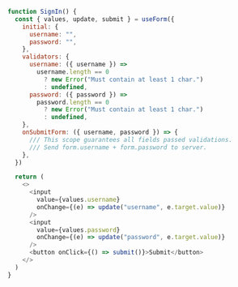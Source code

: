 ```js showLineNumbers
function SignIn() {
  const { values, update, submit } = useForm({
    initial: {
      username: "",
      password: "",
    },
    validators: {
      username: ({ username }) =>
        username.length == 0
          ? new Error("Must contain at least 1 char.")
          : undefined,
      password: ({ password }) =>
        password.length == 0
          ? new Error("Must contain at least 1 char.")
          : undefined,
    },
    onSubmitForm: ({ username, password }) => {
      /// This scope guarantees all fields passed validations.
      /// Send form.username + form.password to server.
    },
  })

  return (
    <>
      <input
        value={values.username}
        onChange={(e) => update("username", e.target.value)}
      />
      <input
        value={values.password}
        onChange={(e) => update("password", e.target.value)}
      />
      <button onClick={() => submit()}>Submit</button>
    </>
  )
}
```

